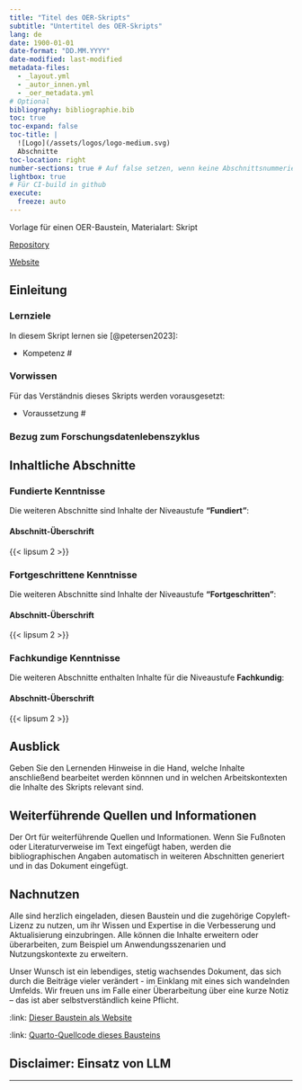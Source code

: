 ```yaml
---
title: "Titel des OER-Skripts"
subtitle: "Untertitel des OER-Skripts"
lang: de
date: 1900-01-01
date-format: "DD.MM.YYYY"
date-modified: last-modified
metadata-files:
  - _layout.yml
  - _autor_innen.yml
  - _oer_metadata.yml
# Optional
bibliography: bibliographie.bib
toc: true
toc-expand: false
toc-title: |
  ![Logo](/assets/logos/logo-medium.svg)
  Abschnitte
toc-location: right
number-sections: true # Auf false setzen, wenn keine Abschnittsnummerierung gewünscht
lightbox: true
# Für CI-build in github
execute:
  freeze: auto
---
```


:::{.callout-note appearance="minimal" icon="false" title="Über diese Seite"}
Vorlage für einen OER-Baustein, Materialart: Skript

[Repository]({{< meta repo-url >}})

[Website]({{< meta site-url >}})
:::

## Einleitung

<!-- Holen Sie die Lernenden in diesem Absatz ab. Stellen Sie in wenigen Sätzen, mit Beispielen und Fragen das Thema des Bausteins vor. -->

### Lernziele {.kolophon .unnumbered .unlisted}

<!-- Idealerweise beziehen sie sich in dieser Aufzählung auf die Lernzielmatrix zum Themenbereich Forschungsdatenmanagement (FDM) für die Zielgruppen Studierende, PhDs und Data Stewards.^[Petersen, B., Engelhardt, C., Hörner, T., Jacob, J., Kvetnaya, T., Mühlichen, A., Schranzhofer, H., Schulz, S., Slowig, B., Trautwein-Bruns, U., Voigt, A., & Wiljes, C. (2023). Lernzielmatrix zum Themenbereich Forschungsdatenmanagement (FDM) für die Zielgruppen Studierende, PhDs und Data Stewards. Zenodo. [https://doi.org/10.5281/zenodo.8010617](https://doi.org/10.5281/zenodo.8010617)] -->

In diesem Skript lernen sie [@petersen2023]:

-   Kompetenz \#

### Vorwissen {.kolophon .unnumbered .unlisted}

Für das Verständnis dieses Skripts werden vorausgesetzt:

-   Voraussetzung \#

<!-- Versuchen sie so detailliert wie möglich die Voraussetzungen für das Verständnis des Bausteins aufzuzählen. Geben sie Hinweise, wo die Lernenden entsprechende/s Kompetenzen/Wissen erwerben können. Damit sind nicht nur Kenntnisse im Forschunsdatenmanagement gemeint sondern auch Grund-Kompetenzen aus der Data Literacy und methodisch-praktische Kompetenzen gemeint. -->

### Bezug zum Forschungsdatenlebenszyklus {.kolophon .unnumbered .unlisted}

<!-- Erläutern sie kurz, welche Rolle das Thema im Bezug auf die Phasen im Forschungsdatenzyklus spielen.

-   planen und projektieren
-   sammeln und erfassen
-   anreichern und auswerten
-   archivieren und sichern
-   teilen, veröffentlichen und auffinden
-   wiederverwenden und zitieren
-->

## Inhaltliche Abschnitte

<!-- 

Hier ist der Raum für die Inhalte des Skripts. Nutzen sie die vielfältigen Möglichkeiten, Inhalte mit Quarto-Markdown zu gestalten. Ersetzen Sie die Überschriften "Inhaltliche Abschnitte" und "Abschnitt-Überschrift".

Viele Hinweise dazu finden sie im [Quarto-Guide](https://quarto.org/docs/guide/)

-->

### Fundierte Kenntnisse {#sec-fundiert}

::: {.callout-note appearance="minimal" icon="false" title="Niveaustufe: Fundiert"}
Die weiteren Abschnitte sind Inhalte der Niveaustufe **"Fundiert"**:

<!-- Kurzangaben der Inhalte -->
:::

<!-- Abschnitte für fundierte Kenntnisse -->

#### Abschnitt-Überschrift

{{< lipsum 2 >}}

### Fortgeschrittene Kenntnisse {#sec-fortgeschritten}

::: {.callout-tip appearance="minimal" icon="false" title="Niveaustufe: Fortgeschritten"}
Die weiteren Abschnitte sind Inhalte der Niveaustufe **"Fortgeschritten"**:

<!-- Kurzangaben der Inhalte -->
:::

<!-- Abschnitte für fortgeschrittene Kenntnisse -->

#### Abschnitt-Überschrift

{{< lipsum 2 >}}

### Fachkundige Kenntnisse {#sec-fachkundig}

::: {.callout-caution appearance="minimal" icon="false" title="Niveaustufe: Fachkundig"}

Die weiteren Abschnitte enthalten Inhalte für die Niveaustufe **Fachkundig**:

<!-- Kurzangaben der Inhalte -->
:::

<!-- Abschnitte für fachkundige Kenntnisse -->

#### Abschnitt-Überschrift

{{< lipsum 2 >}}

## Ausblick

Geben Sie den Lernenden Hinweise in die Hand, welche Inhalte anschließend bearbeitet werden könnnen und in welchen Arbeitskontexten die Inhalte des Skripts relevant sind.

## Weiterführende Quellen und Informationen {.appendix}

Der Ort für weiterführende Quellen und Informationen. Wenn Sie Fußnoten oder Literaturverweise im Text eingefügt haben, werden die bibliographischen Angaben automatisch in weiteren Abschnitten generiert und in das Dokument eingefügt.

## Nachnutzen {.appendix}

Alle sind herzlich eingeladen, diesen Baustein und die zugehörige Copyleft-Lizenz zu nutzen, um ihr Wissen und Expertise in die Verbesserung und Aktualisierung einzubringen. Alle können die Inhalte erweitern oder überarbeiten, zum Beispiel um Anwendungsszenarien und Nutzungskontexte zu erweitern.

Unser Wunsch ist ein lebendiges, stetig wachsendes Dokument, das sich durch die Beiträge vieler verändert - im Einklang mit eines sich wandelnden Umfelds. Wir freuen uns im Falle einer Überarbeitung über eine kurze Notiz – das ist aber selbstverständlich keine Pflicht.

<!-- Verweise auf Website und Repository werden in _oer_metadata.yml global festgelegt -->

:link: [Dieser Baustein als Website]({{< meta site-url >}}) 

:link: [Quarto-Quellcode dieses Bausteins]({{< meta repo-url >}})

## Disclaimer: Einsatz von LLM {.appendix}

<!-- Optionale Angaben zum Einsatz von LLM bei der Erstellung oder Überarbeitung des Skripts -->

-----

<!-- An dieser Stelle werden von Quarto automatisch generierte Abschnitte angehängt:

Bibliographie:
Erstellt aus den in der qmd-Datei mit [@bibtex-Schlüssel] referenzierten Einträgen aus der Datei bibliographie.bib.
Im Text nicht referenzierte Einträge aus der bibliographie.bib werden nicht zitiert.
Der Zitierstil wird in der _oer_metadata.yml mit dem Schlüssel 'csl:' festgelegt. Im Verzeichnis /assets/csl/ sind gängige Zitierstile als csl-Datei vorhanden. Weitere sind hier zu finden: https://www.zotero.org/styles

Lizenz:
Angabe wird übernommen aus Schlüssel 'license:' in _oer_metadata.yml

Urheber:innen
Angabe wird übernommen aus der _oer_metadata.yml Schlüssel 'copyright:'

Zitiervorschläge
Mit BibTeX zitieren:
Automatisch von Quarto aus den Metadaten insb. aus dem Schlüssel 'citation:' in der _oer_metadata.yml generiertes bibtex-Zitat.

Bitte zitieren Sie diesen OER-Baustein als:
Angabe generiert aus:
  _autor_innen.yml
  Schlüssel 'title:' in der qmd-Datei
  Schlüssel 'issued' in der _oer_metadata.yml
  Schlüssel 'doi:' in der _oer_metadata.yml / Wenn keine doi gesetzt wird der Titel mit dem Wert aus 'site-url:' in _oer_metadata.yml verlinkt.
-->